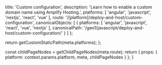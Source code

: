 
  title: 'Custom configuration',
  description: 'Learn how to enable a custom domain name using Amplify Hosting.',
  platforms: [
    'angular',
    'javascript',
    'nextjs',
    'react',
    'vue'
  ],
  route: '/[platform]/deploy-and-host/custom-configuration',
  canonicalObjects: [
    {
      platforms: [
        'angular',
        'javascript',
        'react',
        'vue',
        'nextjs'
      ],
      canonicalPath: '/gen1/javascript/deploy-and-host/custom-configuration/'
    }
  ]
};

  return getCustomStaticPath(meta.platforms);
};

  const childPageNodes = getChildPageNodes(meta.route);
  return {
    props: {
      platform: context.params.platform,
      meta,
      childPageNodes
    }
  };
}

<Overview childPageNodes={props.childPageNodes} />
